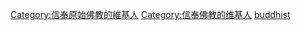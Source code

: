 {{Userbox
  |id=[[文件:Ashoka Chakra Y.svg|40px|皈依佛法僧]]
  |id-c=#ffe496
  |info=這個用戶信奉'''[[原始佛教]]'''。
  |info-c=#ffe496
  |info-s=10
  |border-c=#ffb466
}}
<includeonly>[[Category:信奉原始佛教的維基人]]
[[Category:信奉佛教的维基人]]</includeonly>
<noinclude>[[Category:宗教信仰用戶框模板|buddhist]]</noinclude>